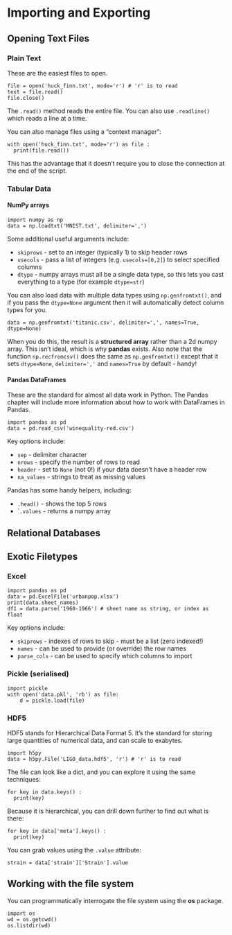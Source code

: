 # Importing and Exporting

## Opening Text Files

### Plain Text

These are the easiest files to open. 

```
file = open('huck_finn.txt', mode='r') # 'r' is to read
text = file.read()
file.close()
```

The `.read()` method reads the entire file. You can also use `.readline()` 
which reads a line at a time.

You can also manage files using a "context manager":

```
with open('huck_finn.txt', mode='r') as file :
  print(file.read())
```

This has the advantage that it doesn't require you to close the connection at
the end of the script.

### Tabular Data

#### NumPy arrays

```
import numpy as np
data = np.loadtxt('MNIST.txt', delimiter=',')
```

Some additional useful arguments include:

* `skiprows` - set to an integer (typically 1) to skip header rows
* `usecols` - pass a list of integers (e.g. `usecols=[0,2]`) to select 
  specified columns
* `dtype` - numpy arrays must all be a single data type, so this lets you cast
  everything to a type (for example `dtype=str`)
  
You can also load data with multiple data types using `np.genfromtxt()`, and if
you pass the `dtype=None` argument then it will automatically detect column
types for you.

```
data = np.genfromtxt('titanic.csv', delimiter=',', names=True, dtype=None)
```  

When you do this, the result is a **structured array** rather than a 2d numpy
array. This isn't ideal, which is why **pandas** exists. Also note that the 
function `np.recfromcsv()` does the same as `np.genfromtxt()` except that it
sets `dtype=None`, `delimiter=','` and `names=True` by default - handy!

#### Pandas DataFrames

These are the standard for almost all data work in Python. The Pandas chapter
will include more information about how to work with DataFrames in Pandas.

```
import pandas as pd
data = pd.read_csv('winequality-red.csv')
```

Key options include:

* `sep` - delimiter character
* `nrows` - specify the number of rows to read
* `header` - set to `None` (not 0!) if your data doesn't have a header row
* `na_values` - strings to treat as missing values

Pandas has some handy helpers, including:

* `.head()` - shows the top 5 rows
* ``.values` - returns a numpy array


## Relational Databases

## Exotic Filetypes

### Excel

```
import pandas as pd
data = pd.ExcelFile('urbanpop.xlsx')
print(data.sheet_names)
df1 = data.parse('1960-1966') # sheet name as string, or index as float
```

Key options include:

* `skiprows` - indexes of rows to skip - must be a list (zero indexed!)
* `names` - can be used to provide (or override) the row names
* `parse_cols` - can be used to specify which columns to import

### Pickle (serialised)

```
import pickle
with open('data.pkl', 'rb') as file:
    d = pickle.load(file)
```

### HDF5

HDF5 stands for Hierarchical Data Format 5. It's the standard for storing large
quantities of numerical data, and can scale to exabytes.

```
import h5py
data = h5py.File('LIGO_data.hdf5', 'r') # 'r' is to read
```

The file can look like a dict, and you can explore it using the same 
techniques:

```
for key in data.keys() :
  print(key)
```

Because it is hierarchical, you can drill down further to find out what is
there:

```
for key in data['meta'].keys() :
  print(key)
```

You can grab values using the `.value` attribute:

```
strain = data['strain']['Strain'].value
```

## Working with the file system

You can programmatically interrogate the file system using the **os** package.

```
import os
wd = os.getcwd()
os.listdir(wd)
```

